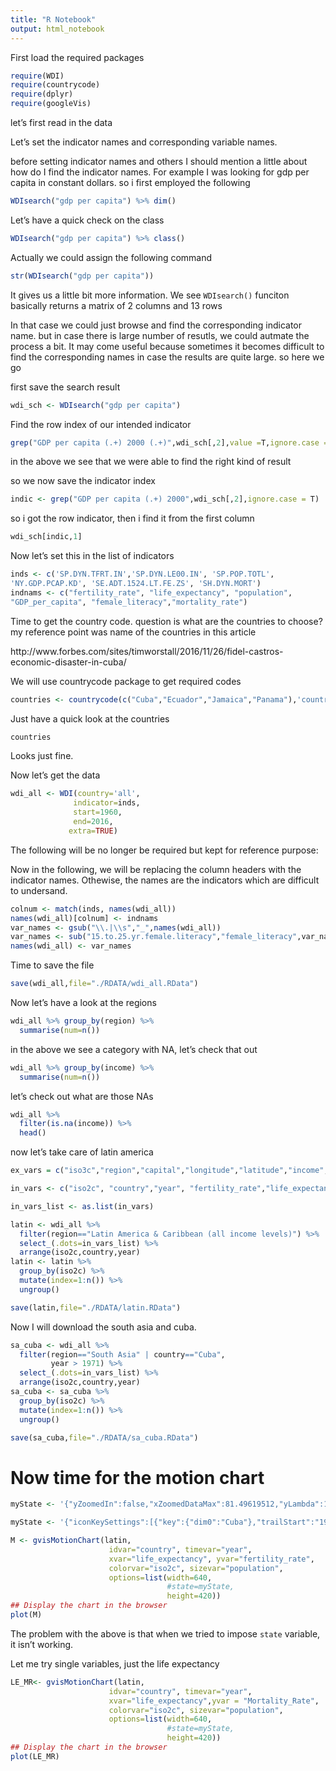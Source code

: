 ```yaml
---
title: "R Notebook"
output: html_notebook
---
```



First load the required packages


```r
require(WDI)
require(countrycode)
require(dplyr)
require(googleVis)
```


let's first read in the data


Let's set the indicator names and corresponding variable names.

before setting indicator names and others I should mention a little about how do I find the indicator names. For example I was looking for gdp per capita in constant dollars. so i first employed the following 

```r
WDIsearch("gdp per capita") %>% dim()
```

Let's have a quick check on the class

```r
WDIsearch("gdp per capita") %>% class()
```

Actually we could assign the following command

```r
str(WDIsearch("gdp per capita"))
```

It gives us a little bit more information. We see `WDIsearch()` funciton basically returns a matrix of 2 columns and 13 rows

In that case we could just browse and find the corresponding indicator name. but in case there is large number of resutls, we could autmate the process a bit. It may come useful because sometimes it becomes difficult to find the corresponding names in case the results are quite large. so here we go

first save the search result

```r
wdi_sch <- WDIsearch("gdp per capita")
```

Find the row index of our intended indicator

```r
grep("GDP per capita (.+) 2000 (.+)",wdi_sch[,2],value =T,ignore.case = T)
```

in the above we see that we were able to find the right kind of result

so we now save the indicator index

```r
indic <- grep("GDP per capita (.+) 2000",wdi_sch[,2],ignore.case = T)
```

so i got the row indicator, then i find it from the first column

```r
wdi_sch[indic,1]
```


Now let's set this in the list of indicators 

```r
inds <- c('SP.DYN.TFRT.IN','SP.DYN.LE00.IN', 'SP.POP.TOTL',
'NY.GDP.PCAP.KD', 'SE.ADT.1524.LT.FE.ZS', 'SH.DYN.MORT')
indnams <- c("fertility_rate", "life_expectancy", "population",
"GDP_per_capita", "female_literacy","mortality_rate")
```

Time to get the country code. question is what are the countries to choose? my reference point was name of the countries in this article 

http://www.forbes.com/sites/timworstall/2016/11/26/fidel-castros-economic-disaster-in-cuba/

We will use countrycode package to get required codes

```r
countries <- countrycode(c("Cuba","Ecuador","Jamaica","Panama"),'country.name','iso2c')
```

Just have a quick look at the countries

```r
countries
```

Looks just fine.


Now let's get the data

```r
wdi_all <- WDI(country='all', 
              indicator=inds,
              start=1960, 
              end=2016, 
             extra=TRUE)
```


The following will be no longer be required but kept for reference purpose:

Now in the following, we will be replacing the column headers with the indicator names. Othewise, the names are the indicators which are difficult to undersand. 

```r
colnum <- match(inds, names(wdi_all))
names(wdi_all)[colnum] <- indnams
var_names <- gsub("\\.|\\s","_",names(wdi_all))
var_names <- sub("15.to.25.yr.female.literacy","female_literacy",var_names)
names(wdi_all) <- var_names
```

Time to save the file
```r
save(wdi_all,file="./RDATA/wdi_all.RData")

```

Now let's have a look at the regions

```r
wdi_all %>% group_by(region) %>%
  summarise(num=n())
```

in the above we see a category with NA, let's check that out

```r
wdi_all %>% group_by(income) %>%
  summarise(num=n())
```

let's check out what are those NAs

```r
wdi_all %>% 
  filter(is.na(income)) %>%
  head()
```

now let's take care of latin america

```r
ex_vars = c("iso3c","region","capital","longitude","latitude","income","lending")  

in_vars <- c("iso2c", "country","year", "fertility_rate","life_expectancy"            ,"population" , "GDP_per_capita_Constant_USD", "female_literacy", "Mortality_Rate"  ,"iso3c","region")

in_vars_list <- as.list(in_vars)

```

         

```r
latin <- wdi_all %>%
  filter(region=="Latin America & Caribbean (all income levels)") %>%
  select_(.dots=in_vars_list) %>%
  arrange(iso2c,country,year)
latin <- latin %>%
  group_by(iso2c) %>%
  mutate(index=1:n()) %>%
  ungroup()

save(latin,file="./RDATA/latin.RData")
```


Now I will download  the south asia and cuba. 


```r
sa_cuba <- wdi_all %>%
  filter(region=="South Asia" | country=="Cuba",
         year > 1971) %>%
  select_(.dots=in_vars_list) %>%
  arrange(iso2c,country,year)
sa_cuba <- sa_cuba %>%
  group_by(iso2c) %>%
  mutate(index=1:n()) %>%
  ungroup()

save(sa_cuba,file="./RDATA/sa_cuba.RData")
```

# Now time for the motion chart

```r
myState <- '{"yZoomedIn":false,"xZoomedDataMax":81.49619512,"yLambda":1,"iconType":"BUBBLE","xLambda":1,"xZoomedDataMin":42.10009756,"yZoomedDataMin":1.47,"nonSelectedAlpha":0.4,"orderedByX":false,"xAxisOption":"4","sizeOption":"5","uniColorForNonSelected":false,"orderedByY":false,"yZoomedDataMax":7.555,"dimensions":{"iconDimensions":["dim0"]},"showTrails":true,"colorOption":"2","time":"2014","duration":{"timeUnit":"Y","multiplier":1},"playDuration":15000,"yAxisOption":"3","iconKeySettings":[{"key":{"dim0":"Cuba"},"trailStart":"1960"}],"xZoomedIn":false}'

myState <- '{"iconKeySettings":[{"key":{"dim0":"Cuba"},"trailStart":"1960"}]}'

M <- gvisMotionChart(latin,
                      idvar="country", timevar="year",
                      xvar="life_expectancy", yvar="fertility_rate",
                      colorvar="iso2c", sizevar="population",
                      options=list(width=640,
                                   #state=myState,
                                   height=420))
## Display the chart in the browser
plot(M)
```

The problem with the above is that when we tried to impose  `state` variable, it isn't working. 

Let me try single variables, just the life expectancy


```r
LE_MR<- gvisMotionChart(latin,
                      idvar="country", timevar="year",
                      xvar="life_expectancy",yvar = "Mortality_Rate",
                      colorvar="iso2c", sizevar="population",
                      options=list(width=640,
                                   #state=myState,
                                   height=420))
## Display the chart in the browser
plot(LE_MR)
```

